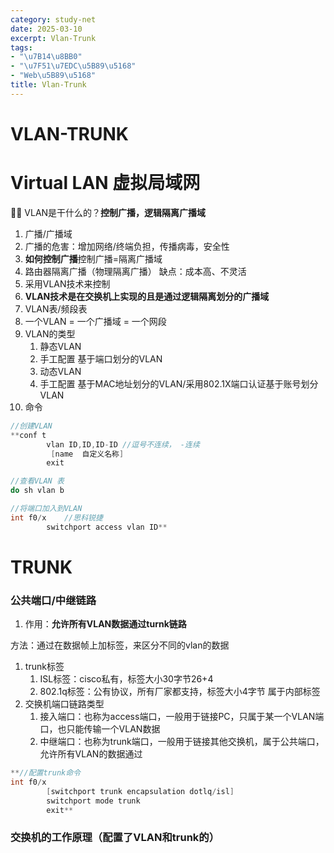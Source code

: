 ```yaml
---
category: study-net
date: 2025-03-10
excerpt: Vlan-Trunk
tags:
- "\u7B14\u8BB0"
- "\u7F51\u7EDC\u5B89\u5168"
- "Web\u5B89\u5168"
title: Vlan-Trunk
---
```

# VLAN-TRUNK 

# Virtual LAN 虚拟局域网

🙌🏻 VLAN是干什么的？**控制广播，逻辑隔离广播域**

1. 广播/广播域
2. 广播的危害：增加网络/终端负担，传播病毒，安全性
3. **如何控制广播**控制广播=隔离广播域
4. 路由器隔离广播（物理隔离广播）
缺点：成本高、不灵活
5. 采用VLAN技术来控制
6. **VLAN技术是**<NoteText>**在交换机上实现的**</NoteText>**且是**<NoteText>**通过逻辑隔离划分的广播域**</NoteText>
7. VLAN表/频段表
8. 一个VLAN = 一个广播域 = 一个网段
9. VLAN的类型
    1. 静态VLAN
    2. 手工配置
基于端口划分的VLAN
    3. 动态VLAN
    4. 手工配置
基于MAC地址划分的VLAN/采用802.1X端口认证基于账号划分VLAN
10. 命令


```C++
//创建VLAN
**conf t
        vlan ID,ID,ID-ID //逗号不连续， -连续
         [name  自定义名称]
        exit

//查看VLAN 表
do sh vlan b

//将端口加入到VLAN
int f0/x    //思科锐捷
        switchport access vlan ID**
```

# TRUNK

### 公共端口/中继链路

1. 作用：**允许所有VLAN数据通过turnk链路**

方法：通过在数据帧上加标签，来区分不同的vlan的数据

1. trunk标签
    1. ISL标签：cisco私有，标签大小30字节26+4
    2. 802.1q标签：公有协议，所有厂家都支持，标签大小4字节 属于内部标签
2. 交换机端口链路类型
    1. 接入端口：也称为access端口，一般用于链接PC，只属于某一个VLAN端口，也只能传输一个VLAN数据
    2. 中继端口：也称为trunk端口，一般用于链接其他交换机，属于公共端口，允许所有VLAN的数据通过


```C++
**//配置trunk命令
int f0/x
        [switchport trunk encapsulation dotlq/isl]
        switchport mode trunk
        exit**
```

### 交换机的工作原理（配置了VLAN和trunk的）



